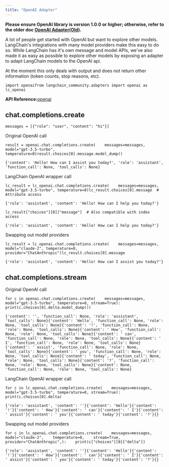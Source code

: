 ```yaml
---
title: "OpenAI Adapter"
---
```


**Please ensure OpenAI library is version 1.0.0 or higher; otherwise, refer to the older doc [OpenAI Adapter(Old)](/oss/integrations/adapters/openai-old).**

A lot of people get started with OpenAI but want to explore other models. LangChain's integrations with many model providers make this easy to do so. While LangChain has it's own message and model APIs, we've also made it as easy as possible to explore other models by exposing an adapter to adapt LangChain models to the OpenAI api.

At the moment this only deals with output and does not return other information (token counts, stop reasons, etc).

```
import openaifrom langchain_community.adapters import openai as lc_openai
```

**API Reference:**[openai](https://python.langchain.com/api_reference/community/adapters/langchain_community.adapters.openai.openai.html)

## chat.completions.create

```
messages = [{"role": "user", "content": "hi"}]
```

Original OpenAI call

```
result = openai.chat.completions.create(    messages=messages, model="gpt-3.5-turbo", temperature=0)result.choices[0].message.model_dump()
```

```
{'content': 'Hello! How can I assist you today?', 'role': 'assistant', 'function_call': None, 'tool_calls': None}
```

LangChain OpenAI wrapper call

```
lc_result = lc_openai.chat.completions.create(    messages=messages, model="gpt-3.5-turbo", temperature=0)lc_result.choices[0].message  # Attribute access
```

```
{'role': 'assistant', 'content': 'Hello! How can I help you today?'}
```

```
lc_result["choices"][0]["message"]  # Also compatible with index access
```

```
{'role': 'assistant', 'content': 'Hello! How can I help you today?'}
```

Swapping out model providers

```
lc_result = lc_openai.chat.completions.create(    messages=messages, model="claude-2", temperature=0, provider="ChatAnthropic")lc_result.choices[0].message
```

```
{'role': 'assistant', 'content': 'Hello! How can I assist you today?'}
```

## chat.completions.stream

Original OpenAI call

```
for c in openai.chat.completions.create(    messages=messages, model="gpt-3.5-turbo", temperature=0, stream=True):    print(c.choices[0].delta.model_dump())
```

```
{'content': '', 'function_call': None, 'role': 'assistant', 'tool_calls': None}{'content': 'Hello', 'function_call': None, 'role': None, 'tool_calls': None}{'content': '!', 'function_call': None, 'role': None, 'tool_calls': None}{'content': ' How', 'function_call': None, 'role': None, 'tool_calls': None}{'content': ' can', 'function_call': None, 'role': None, 'tool_calls': None}{'content': ' I', 'function_call': None, 'role': None, 'tool_calls': None}{'content': ' assist', 'function_call': None, 'role': None, 'tool_calls': None}{'content': ' you', 'function_call': None, 'role': None, 'tool_calls': None}{'content': ' today', 'function_call': None, 'role': None, 'tool_calls': None}{'content': '?', 'function_call': None, 'role': None, 'tool_calls': None}{'content': None, 'function_call': None, 'role': None, 'tool_calls': None}
```

LangChain OpenAI wrapper call

```
for c in lc_openai.chat.completions.create(    messages=messages, model="gpt-3.5-turbo", temperature=0, stream=True):    print(c.choices[0].delta)
```

```
{'role': 'assistant', 'content': ''}{'content': 'Hello'}{'content': '!'}{'content': ' How'}{'content': ' can'}{'content': ' I'}{'content': ' assist'}{'content': ' you'}{'content': ' today'}{'content': '?'}{}
```

Swapping out model providers

```
for c in lc_openai.chat.completions.create(    messages=messages,    model="claude-2",    temperature=0,    stream=True,    provider="ChatAnthropic",):    print(c["choices"][0]["delta"])
```

```
{'role': 'assistant', 'content': ''}{'content': 'Hello'}{'content': '!'}{'content': ' How'}{'content': ' can'}{'content': ' I'}{'content': ' assist'}{'content': ' you'}{'content': ' today'}{'content': '?'}{}
```
